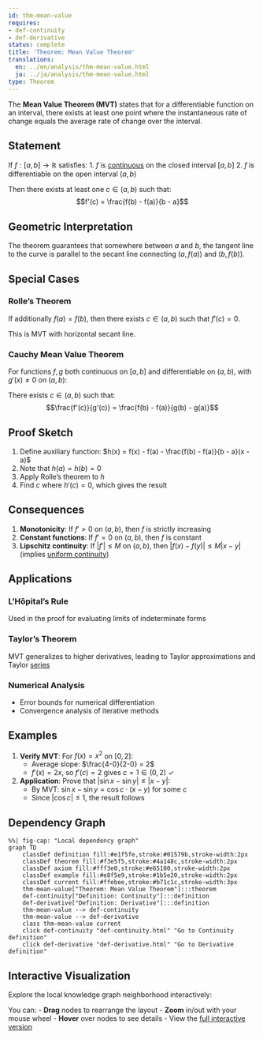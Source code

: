 ```yaml
---
id: thm-mean-value
requires:
- def-continuity
- def-derivative
status: complete
title: 'Theorem: Mean Value Theorem'
translations:
  en: ../en/analysis/thm-mean-value.html
  ja: ../ja/analysis/thm-mean-value.html
type: Theorem
---
```


The **Mean Value Theorem (MVT)** states that for a differentiable function on an interval, there exists at least one point where the instantaneous rate of change equals the average rate of change over the interval.

## Statement

If $f: [a,b] \to \mathbb{R}$ satisfies:
1. $f$ is [continuous](def-continuity.qmd) on the closed interval $[a,b]$
2. $f$ is differentiable on the open interval $(a,b)$

Then there exists at least one $c \in (a,b)$ such that:
$$f'(c) = \frac{f(b) - f(a)}{b - a}$$

## Geometric Interpretation

The theorem guarantees that somewhere between $a$ and $b$, the tangent line to the curve is parallel to the secant line connecting $(a, f(a))$ and $(b, f(b))$.

## Special Cases

### Rolle's Theorem
If additionally $f(a) = f(b)$, then there exists $c \in (a,b)$ such that $f'(c) = 0$.

This is MVT with horizontal secant line.

### Cauchy Mean Value Theorem
For functions $f, g$ both continuous on $[a,b]$ and differentiable on $(a,b)$, with $g'(x) \neq 0$ on $(a,b)$:

There exists $c \in (a,b)$ such that:
$$\frac{f'(c)}{g'(c)} = \frac{f(b) - f(a)}{g(b) - g(a)}$$

## Proof Sketch

1. Define auxiliary function: $h(x) = f(x) - f(a) - \frac{f(b) - f(a)}{b - a}(x - a)$
2. Note that $h(a) = h(b) = 0$
3. Apply Rolle's theorem to $h$
4. Find $c$ where $h'(c) = 0$, which gives the result

## Consequences

1. **Monotonicity**: If $f' > 0$ on $(a,b)$, then $f$ is strictly increasing
2. **Constant functions**: If $f' = 0$ on $(a,b)$, then $f$ is constant
3. **Lipschitz continuity**: If $|f'| \leq M$ on $(a,b)$, then $|f(x) - f(y)| \leq M|x - y|$ (implies [uniform continuity](def-uniform-continuity.qmd))

## Applications

### L'Hôpital's Rule
Used in the proof for evaluating limits of indeterminate forms

### Taylor's Theorem
MVT generalizes to higher derivatives, leading to Taylor approximations and Taylor [series](def-series.qmd)

### Numerical Analysis
- Error bounds for numerical differentiation
- Convergence analysis of iterative methods

## Examples

1. **Verify MVT**: For $f(x) = x^2$ on $[0,2]$:
   - Average slope: $\frac{4-0}{2-0} = 2$
   - $f'(x) = 2x$, so $f'(c) = 2$ gives $c = 1 \in (0,2)$ ✓

2. **Application**: Prove that $|\sin x - \sin y| \leq |x - y|$:
   - By MVT: $\sin x - \sin y = \cos c \cdot (x - y)$ for some $c$
   - Since $|\cos c| \leq 1$, the result follows

## Dependency Graph

```mermaid
%%| fig-cap: "Local dependency graph"
graph TD
    classDef definition fill:#e1f5fe,stroke:#01579b,stroke-width:2px
    classDef theorem fill:#f3e5f5,stroke:#4a148c,stroke-width:2px
    classDef axiom fill:#fff3e0,stroke:#e65100,stroke-width:2px
    classDef example fill:#e8f5e9,stroke:#1b5e20,stroke-width:2px
    classDef current fill:#ffebee,stroke:#b71c1c,stroke-width:3px
    thm-mean-value["Theorem: Mean Value Theorem"]:::theorem
    def-continuity["Definition: Continuity"]:::definition
    def-derivative["Definition: Derivative"]:::definition
    thm-mean-value --> def-continuity
    thm-mean-value --> def-derivative
    class thm-mean-value current
    click def-continuity "def-continuity.html" "Go to Continuity definition"
    click def-derivative "def-derivative.html" "Go to Derivative definition"
```

## Interactive Visualization

Explore the local knowledge graph neighborhood interactively:

::: {.graph-viz data-id="thm-mean-value" data-width="700" data-height="500"}
:::

You can:
- **Drag** nodes to rearrange the layout
- **Zoom** in/out with your mouse wheel
- **Hover** over nodes to see details
- View the [full interactive version](../../output/interactive/thm-mean-value.html){target="_blank"}
